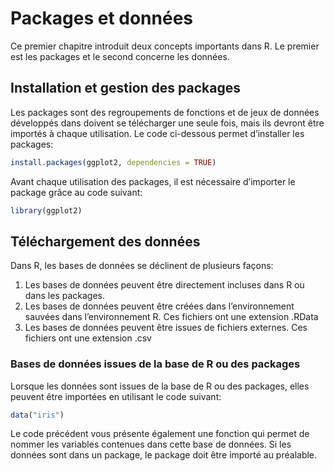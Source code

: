 # Packages et données

Ce premier chapitre introduit deux concepts importants dans R. Le premier est les packages et le second concerne les données.

## Installation et gestion des packages

Les packages sont des regroupements de fonctions et de jeux de données développés dans  doivent se télécharger une seule fois, mais ils devront être importés à chaque utilisation. Le code ci-dessous permet d'installer les packages:

```r

install.packages(ggplot2, dependencies = TRUE)

```

Avant chaque utilisation des packages, il est nécessaire d'importer le package grâce au code suivant:

```r

library(ggplot2)

```

## Téléchargement des données

Dans R, les bases de données se déclinent de plusieurs façons: 

1. Les bases de données peuvent être directement incluses dans R ou dans les packages. 
1. Les bases de données peuvent être créées dans l'environnement sauvées dans l'environnement R. Ces fichiers ont une extension .RData
1. Les bases de données peuvent être issues de fichiers externes. Ces fichiers ont une extension .csv

### Bases de données issues de la base de R ou des packages

Lorsque les données sont issues de la base de R ou des packages, elles peuvent être importées en utilisant le code suivant: 

```r

data("iris")

```
Le code précédent vous présente également une fonction qui permet de nommer les variables contenues dans cette base de données. Si les données sont dans un package, le package doit être importé au préalable. 